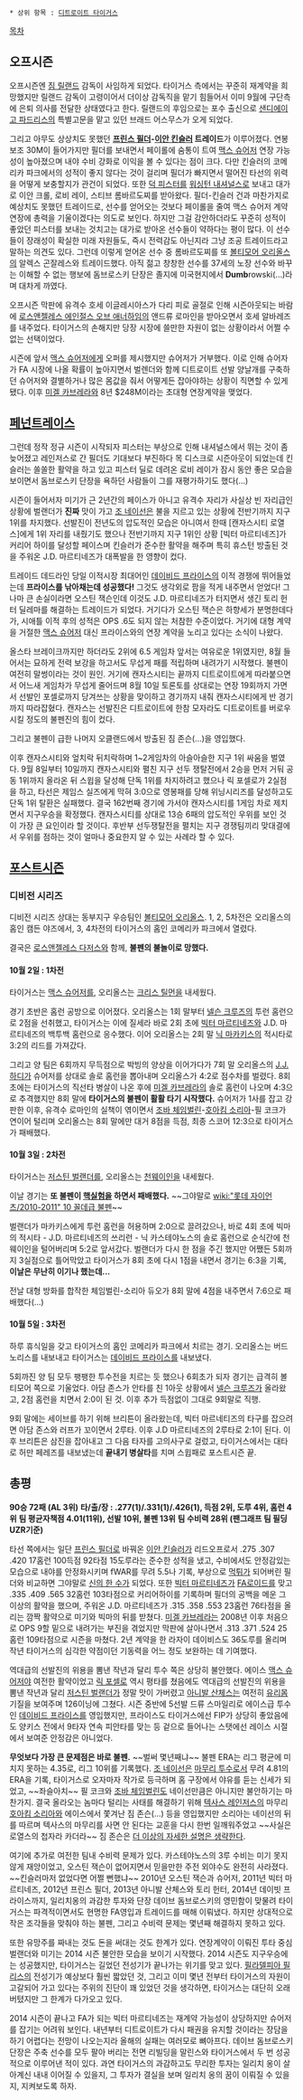  * 상위 항목 : [[디트로이트 타이거스]]

[[목차]]

== 오프시즌 ==
오프시즌엔 [[짐 릴랜드]] 감독이 사임하게 되었다. 타이거스 측에서는 꾸준히 재계약을 희망했지만 릴랜드 감독이 고령이어서 더이상 감독직을 맡기 힘들어서 이미 9월에 구단측에 은퇴 의사를 전달한 상태였다고 한다. 릴랜드의 후임으로는 포수 출신으로 [[샌디에이고 파드리스]]의 특별고문을 맡고 있던 브래드 어스무스가 오게 되었다.

그리고 아무도 상상치도 못했던 '''[[프린스 필더]]-[[이안 킨슬러]] 트레이드'''가 이루어졌다. 연봉보조 30M이 들어가지만 필더를 보내면서 페이롤에 숨통이 트여 [[맥스 슈어저]] 연장 가능성이 높아졌으며 내야 수비 강화로 이익을 볼 수 있다는 점이 크다. 다만 킨슬러의 코메리카 파크에서의 성적이 좋지 않다는 것이 걸리며 필더가 빠지면서 떨어진 타선의 위력을 어떻게 보충할지가 관건이 되었다. 또한 [[덕 피스터]]를 [[워싱턴 내셔널스]]로 보내고 대가로 이안 크롤, 로비 레이, 스티브 롬바르도찌를 받아왔다. 필더-킨슬러 건과 마찬가지로 예상치도 못했던 트레이드로, 선수를 얻어오는 것보다 페이롤을 줄여 맥스 슈어저 계약 연장에 총력을 기울이겠다는 의도로 보인다. 하지만 그걸 감안하더라도 꾸준히 성적이 좋았던 피스터를 보내는 것치고는 대가로 받아온 선수들이 약하다는 평이 많다. 이 선수들이 장래성이 확실한 미래 자원들도, 즉시 전력감도 아닌지라 그냥 조공 트레이드라고 말하는 의견도 있다. 그런데 이렇게 얻어온 선수 중 롬바르도찌를 또 [[볼티모어 오리올스]]의 알렉스 곤잘레스와 트레이드했다. 아직 젊고 창창한 선수를 37세의 노장 선수와 바꾸는 이해할 수 없는 행보에 돔브로스키 단장은 졸지에 미국현지에서 '''Dumb'''rowski(...)라며 대차게 까였다.

오프시즌 막판에 유격수 호세 이글레시아스가 다리 피로 골절로 인해 시즌아웃되는 바람에 [[로스앤젤레스 에인절스 오브 애너하임]]의 앤드류 로마인을 받아오면서 호세 알바레즈를 내주었다. 타이거스의 손해지만 당장 시장에 쓸만한 자원이 없는 상황이라서 어쩔 수 없는 선택이었다.

시즌에 앞서 [[맥스 슈어저]]에게 오퍼를 제시했지만 슈어저가 거부했다. 이로 인해 슈어자가 FA 시장에 나올 확률이 높아지면서 벌렌더와 함께 디트로이트 선발 양날개를 구축하던 슈어저와 결별하거나 많은 몸값을 줘서 어떻게든 잡아야하는 상황이 직면할 수 있게 됐다. 이후 [[미겔 카브레라]]와 8년 $248M이라는 초대형 연장계약을 맺었다.

== [[페넌트레이스]] ==
그런데 정작 정규 시즌이 시작되자 피스터는 부상으로 인해 내셔널스에서 뛰는 것이 좀 늦어졌고 레인저스로 간 필더도 기대보다 부진하다 목 디스크로 시즌아웃이 되었는데 킨슬러는 쏠쏠한 활약을 하고 있고 피스터 딜로 데려온 로비 레이가 잠시 동안 좋은 모습을 보이면서 돔브로스키 단장을 욕하던 사람들이 그를 재평가하기도 했다(...)

시즌이 들어서자 미기가 근 2년간의 페이스가 아니고 유격수 자리가 사실상 빈 자리급인 상황에 벌랜더가 '''진짜''' 맛이 가고 [[조 네이선]]은 불을 지르고 있는 상황에 전반기까지 지구 1위를 차지했다. 선발진이 전년도의 압도적인 모습은 아니여서 한때 [캔자스시티 로열스]에게 1위 자리를 내줬기도 했으나 전반기까지 지구 1위인 상황 [빅터 마르티네즈]가 커리어 하이를 달성할 페이스며 킨슬러가 준수한 활약을 해주며 특히 휴스턴 방출된 것을 주워온 J.D. 마르티네즈가 대폭발을 한 영향이 컸다.

트레이드 데드라인 당일 이적시장 최대어인 [[데이비드 프라이스]]의 이적 경쟁에 뛰어들었는데 '''프라이스를 낚아채는데 성공했다!''' 그것도 생각외로 팜을 적게 내주면서 얻었다! 그나마 큰 손실이라면 오스틴 잭슨인데 이것도 J.D. 마르티네즈가 터지면서 생긴 토리 헌터 딜레마를 해결하는 트레이드가 되었다. 거기다가 오스틴 잭슨은 하향세가 분명한데다가, 시애틀 이적 후의 성적은 OPS .6도 되지 않는 처참한 수준이었다. 거기에 대형 계약을 거절한 [[맥스 슈어저]] 대신 프라이스와의 연장 계약을 노리고 있다는 소식이 나왔다.

올스타 브레이크까지만 하더라도 2위에 6.5 게임차 앞서는 여유로운 1위였지만, 8월 들어서는 묘하게 전력 보강을 하고서도 무섭게 패를 적립하며 내려가기 시작했다. 불펜이 여전히 말썽이라는 것이 원인. 거기에 캔자스시티는 끝까지 디트로이트에게 따라붙으면서  어느새 게임차가 무섭게 줄어드며 8월 10일 토론토를 상대로는 연장 19회까지 가면서 선발인 포셀로까지 당겨쓰는 상황을 맞이하고 경기까지 내줘 캔자스시티에게 반 경기까지 따라잡혔다. 캔자스는 선발진은 디트로이트에 한참 모자라도 디트로이트를 버로우시킬 정도의 불펜진의 힘이 컸다.

그리고 불펜이 급한 나머지 오클랜드에서 방출된 짐 존슨(...)을 영입했다.

이후 캔자스시티와 엎치락 뒤치락하며 1~2게임차의 아슬아슬한 지구 1위 싸움을 벌였다. 9월 8일부터 10일까지 캔자스시티와 펼친 지구 선두 쟁탈전에서 2승을 먼저 거둬 공동 1위까지 올라온 뒤 스윕을 달성해 단독 1위를 차지하려고 했으나 릭 포셀로가 2실점을 하고, 타선은 제임스 실즈에게 막혀 3:0으로 영봉패를  당해 위닝시리즈를 달성하고도 단독 1위 탈환은 실패했다. 결국 162번째 경기에 가서야 캔자스시티를 1게임 차로 제치면서 지구우승을 확정했다. 캔자스시티를 상대로 13승 6패의 압도적인 우위를 보인 것이 가장 큰 요인이라 할 것이다. 후반부 선두쟁탈전을 펼치는 지구 경쟁팀끼리 맞대결에서 우위를 점하는 것이 얼마나 중요한지 알 수 있는 사례라 할 수 있다. 
 
== [[포스트시즌]] ==
=== 디비전 시리즈 ===
디비전 시리즈 상대는 동부지구 우승팀인 [[볼티모어 오리올스]]. 1, 2, 5차전은 오리올스의 홈인 캠든 야즈에서, 3, 4차전의 타이거스의 홈인 코메리카 파크에서 열렸다.

결국은 [[로스앤젤레스 다저스]]와 함께, '''불펜의 불놀이로 망했다.''' 

==== 10월 2일 : 1차전 ====
타이거스는 [[맥스 슈어저]]를, 오리올스는 [[크리스 틸먼]]을 내세웠다.

경기 초반은 홈런 공방으로 이어졌다. 오리올스는 1회 말부터 [[넬슨 크루즈]]의 투런 홈런으로 2점을 선취했고, 타이거스는 이에 질세라 바로 2회 초에 [[빅터 마르티네즈]]와 J.D. 마르티네즈의 백투백 홈런으로 응수했다. 이어 오리올스는 2회 말 [[닉 마카키스]]의 적시타로 3:2의 리드를 가져갔다.

그리고 양 팀은 6회까지 무득점으로 박빙의 양상을 이어가다가 7회 말 오리올스의 [[J.J. 하디]]가 슈어저를 상대로 솔로 홈런을 뽑아내며 오리올스가 4:2로 점수차를 벌렸다. 8회 초에는 타이거스의 직선타 병살이 나온 후에 [[미겔 카브레라]]의 솔로 홈런이 나오며 4:3으로 추격했지만 8회 말에 '''타이거스의 불펜이 활활 타기 시작했다.''' 슈어저가 1사를 잡고 강판한 이후, 유격수 로마인의 실책이 엮이면서 [[조바 체임벌린]]-[[호아킴 소리아]]-필 코크가 연이어 털리며 오리올스는 8회 말에만 대거 8점을 득점, 최종 스코어 12:3으로 타이거스가 패배했다. 

==== 10월 3일 : 2차전 ====
타이거스는 [[저스틴 벌랜더]]를, 오리올스는 [[천웨이인]]을 내세웠다.

이날 경기는 '''또 불펜이 [[핵실험]]을 하면서 패배했다.''' ~~그야말로 [[wiki:"롯데 자이언츠/2010-2011" 10 꼴데급 불펜]]~~

벌랜더가 마카키스에게 투런 홈런을 허용하며 2:0으로 끌려갔으나, 바로 4회 초에 빅마의 적시타 - J.D. 마르티네즈의 쓰리런 - 닉 카스테야노스의 솔로 홈런으로 순식간에 천웨이인을 털어버리며 5:2로 앞서갔다. 벌랜더가 다시 한 점을 주긴 했지만 어쨌든 5회까지 3실점으로 틀어막았고 타이거스가 8회 초에 다시 1점을 내면서 경기는 6:3을 기록, '''이날은 무난히 이기나 했는데...'''

전날 대형 방화를 합작한 체임벌린-소리아 듀오가 8회 말에 4점을 내주면서 7:6으로 패배했다(...)  

==== 10월 5일 : 3차전 ====
하루 휴식일을 갖고 타이거스의 홈인 코메리카 파크에서 치르는 경기. 오리올스는 버드 노리스를 내보내고  타이거스는 [[데이비드 프라이스]]를 내보냈다.

5회까진 양 팀 모두 팽팽한 투수전을 치르는 듯 했으나 6회초가 되자 경기는 급격히 볼티모어 쪽으로 기울었다. 아담 존스가 안타를 친 1아웃 상황에서 [[넬슨 크루즈]]가 올라왔고, 2점 홈런을 치면서 2:0이 된 것. 이후 추가 득점없이 그대로 9회말로 직행.

9회 말에는 세이브를 하기 위해 브리튼이 올라왔는데, 빅터 마르네티즈의 타구를 잡으려면 아담 존스와 러프가 꼬이면서 2루타. 이후 J.D 마르티네즈의 2루타로 2:1이 된다. 이후 브리튼은 삼진을 잡아내고 그 다음 타자를 고의사구로 걸렀고, 타이거스에서는 대타로 허만 페레즈를 내보냈는데 '''끝내기 병살타'''를 치며 스윕패로 포스트시즌 끝. 

== 총평 ==
'''90승 72패 (AL 3위)'''
'''타/출/장 : .277(1)/.331(1)/.426(1), 득점 2위, 도루 4위, 홈런 4위'''
'''팀 평균자책점 4.01(11위), 선발 10위, 불펜 13위'''
'''팀 수비력 28위 (팬그래프 팀 필딩 UZR기준)'''

타선 쪽에서는 일단 [[프린스 필더]]로 바꿔온 [[이안 킨슬러]]가 리드오프로서 .275 .307 .420 17홈런 100득점 92타점 15도루라는 준수한 성적을 냈고, 수비에서도 안정감있는 모습으로 내야를 안정화시키며 fWAR를 무려 5.5나 기록, 부상으로 [[먹튀]]가 되어버린 필더와 비교하면 그야말로 [[신의 한 수]]가 되었다. 또한 [[빅터 마르티네즈]]가 [[FA로이드]]를 맞고 .335 .409 .565 32홈런 103타점으로 커리어하이를 기록하며 필더의 공백을 메운 그 이상의 활약을 했으며, 주워온 J.D. 마르티네즈가 .315 .358 .553 23홈런 76타점을 올리는 깜짝 활약으로 미기와 빅마의 뒤를 받쳤다. [[미겔 카브레라]]는 2008년 이후 처음으로 OPS 9할 밑으로 내려가는 부진을 겪었지만 막판에 살아나면서 .313 .371 .524 25홈런 109타점으로 시즌을 마쳤다. 2년 계약을 한 라자이 데이비스도 36도루를 올리며 작년 타이거스의 심각한 약점이던 기동력을 어느 정도 보완하는 데 기여했다.

역대급의 선발진의 위용을 뽐낸 작년과 달리 투수 쪽은 상당히 불안했다. 에이스 [[맥스 슈어저]]야 여전한 활약이었고 [[릭 포셀로]] 역시 평타를 쳤음에도 역대급의 선발진의 위용을 뽐낸 작년과 달리  [[저스틴 벌랜더]]가 정말 맛이 가버렸고 [[아니발 산체스]]는 여전히 [[유리몸]] 기질을 보여주며 126이닝에 그쳤다. 시즌 중반에 5선발 드류 스마일리로 에이스급 투수인 [[데이비드 프라이스]]를 영입했지만, 프라이스도 타이거스에선 FIP가 상당히 좋았음에도 양키스 전에서 9타자 연속 피안타를 맞는 등 겉으로 들어나는 스탯에선 레이스 시절에서 보여준 안정감은 아니었다. 

'''무엇보다 가장 큰 문제점은 바로 불펜.''' ~~벌써 몇년째냐~~ 불펜 ERA는 리그 평균에 미치지 못하는 4.35로, 리그 10위를 기록했다. [[조 네이선]]은 [[마무리 투수]]로서 무려 4.81의 ERA을 기록, 타이거스로 오자마자 작가로 등극하며 홈 구장에서 야유를 듣는 신세가 되었고, ~~좌슬아치~~ 필 코크와 [[조바 체임벌린]]도 네이선만큼은 아니지만 불안하기는 마찬가지. 결국 올라오는 놈마다 털리는 사태를 해결하기 위해 [[텍사스 레인저스]]의 마무리 [[호아킴 소리아]]와 에이스에서 쫓겨난 짐 존슨(...) 등을 영입했지만 소리아는 네이선의 뒤를 따르며 텍사스의 마무리를 사면 안 된다는 교훈을 다시 한번 일깨워주었고 ~~사실은 로열스의 첩자라 카더라~~ 짐 존슨은 [[더 이상의 자세한 설명은 생략한다]].

여기에 추가로 여전한 팀내 수비력 문제가 있다. 카스테야노스의 3루 수비는 미기 못지 않게 재앙이었고, 오스틴 잭슨이 없어지면서 믿을만한 주전 외야수도 완전히 사라졌다. ~~킨슬러마저 없었다면 어쩔 뻔했냐~~ 2010년 오스틴 잭슨과 슈어저, 2011년 빅터 마르티네즈, 2012년 프린스 필더, 2013년 아니발 산체스와 토리 헌터, 2014년 데이빗 프라이스까지, 일리치옹의 과감한 투자와 단장 데이브 돔브로스키의 영민함이 맞물려 타이거스는 파격적이면서도 현명한 FA영입과 트레이드를 매해 이뤄냈다. 하지만 상대적으로 작은 조각들을 맞춰야 하는 불펜, 그리고 수비력 문제는 몇년째 해결하지 못하고 있다.

또한 유망주를 짜내는 것도 돈을 써대는 것도 한계가 있다. 연장계약이 이뤄진 투타 중심 벌랜더와 미기는 2014 시즌 불안한 모습을 보이기 시작했다. 2014 시즌도 지구우승에는 성공했지만, 타이거스는 길었던 전성기가 끝나가는 위기를 맞고 있다. [[필라델피아 필리스]]의 전성기가 예상보다 훨씬 짧았던 것, 그리고 이미 몇년 전부터 타이거스의 자원이 고갈되어 가고 있다는 주위의 진단이 꽤 있었던 것을 생각하면, 타이거스는 대단히 오래 버텼지만 그 한계가 다가오고 있다.

2014 시즌이 끝나고 FA가 되는 빅터 마르티네즈는 재계약 가능성이 상당하지만 슈어저를 잡기는 어려워 보인다. 내년부터 디트로이트가 다시 패권을 유지할 것이라는 장담을 하기 어렵다는 전망이 나오는지라 올해의 실패는 여러모로 뼈아프다. 데이브 돔브로스키 단장은 주축 선수를 모두 팔아 버리는 전면 리빌딩을 말린스와 타이거스에서 두 번 성공적으로 이루어낸 적이 있다. 과연 타이거스의 과감하고도 무리한 투자는 일리치 옹이 살아계신 내내 이어질 수 있을지, 그 투자가 결실을 보며 일리치 옹의 꿈이 이뤄질 수 있을지, 지켜보도록 하자.
